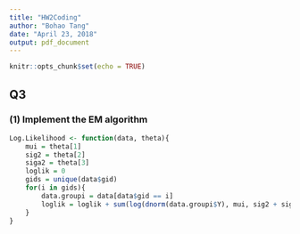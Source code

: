 ```yaml
---
title: "HW2Coding"
author: "Bohao Tang"
date: "April 23, 2018"
output: pdf_document
---
```


```r
knitr::opts_chunk$set(echo = TRUE)
```

## Q3

### (1) Implement the EM algorithm

```r
Log.Likelihood <- function(data, theta){
    mui = theta[1]
    sig2 = theta[2]
    siga2 = theta[3]
    loglik = 0
    gids = unique(data$gid)
    for(i in gids){
        data.groupi = data[data$gid == i]
        loglik = loglik + sum(log(dnorm(data.groupi$Y), mui, sig2 + siga2))
    }
}

```